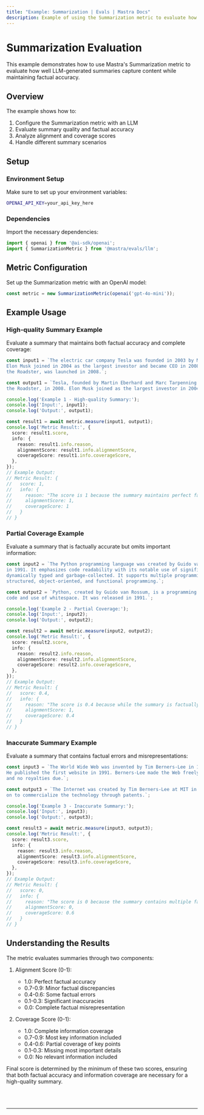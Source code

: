 ```yaml
---
title: "Example: Summarization | Evals | Mastra Docs"
description: Example of using the Summarization metric to evaluate how well LLM-generated summaries capture content while maintaining factual accuracy.
---
```



# Summarization Evaluation

This example demonstrates how to use Mastra's Summarization metric to evaluate how well LLM-generated summaries capture content while maintaining factual accuracy.

## Overview

The example shows how to:

1. Configure the Summarization metric with an LLM
2. Evaluate summary quality and factual accuracy
3. Analyze alignment and coverage scores
4. Handle different summary scenarios

## Setup

### Environment Setup

Make sure to set up your environment variables:

```bash filename=".env"
OPENAI_API_KEY=your_api_key_here
```

### Dependencies

Import the necessary dependencies:

```typescript copy showLineNumbers filename="src/index.ts"
import { openai } from '@ai-sdk/openai';
import { SummarizationMetric } from '@mastra/evals/llm';
```

## Metric Configuration

Set up the Summarization metric with an OpenAI model:

```typescript copy showLineNumbers{4} filename="src/index.ts"
const metric = new SummarizationMetric(openai('gpt-4o-mini'));
```

## Example Usage

### High-quality Summary Example

Evaluate a summary that maintains both factual accuracy and complete coverage:

```typescript copy showLineNumbers{7} filename="src/index.ts"
const input1 = `The electric car company Tesla was founded in 2003 by Martin Eberhard and Marc Tarpenning. 
Elon Musk joined in 2004 as the largest investor and became CEO in 2008. The company's first car, 
the Roadster, was launched in 2008.`;

const output1 = `Tesla, founded by Martin Eberhard and Marc Tarpenning in 2003, launched its first car, 
the Roadster, in 2008. Elon Musk joined as the largest investor in 2004 and became CEO in 2008.`;

console.log('Example 1 - High-quality Summary:');
console.log('Input:', input1);
console.log('Output:', output1);

const result1 = await metric.measure(input1, output1);
console.log('Metric Result:', {
  score: result1.score,
  info: {
    reason: result1.info.reason,
    alignmentScore: result1.info.alignmentScore,
    coverageScore: result1.info.coverageScore,
  },
});
// Example Output:
// Metric Result: {
//   score: 1,
//   info: {
//     reason: "The score is 1 because the summary maintains perfect factual accuracy and includes all key information from the source text.",
//     alignmentScore: 1,
//     coverageScore: 1
//   }
// }
```

### Partial Coverage Example

Evaluate a summary that is factually accurate but omits important information:

```typescript copy showLineNumbers{24} filename="src/index.ts"
const input2 = `The Python programming language was created by Guido van Rossum and was first released 
in 1991. It emphasizes code readability with its notable use of significant whitespace. Python is 
dynamically typed and garbage-collected. It supports multiple programming paradigms, including 
structured, object-oriented, and functional programming.`;

const output2 = `Python, created by Guido van Rossum, is a programming language known for its readable 
code and use of whitespace. It was released in 1991.`;

console.log('Example 2 - Partial Coverage:');
console.log('Input:', input2);
console.log('Output:', output2);

const result2 = await metric.measure(input2, output2);
console.log('Metric Result:', {
  score: result2.score,
  info: {
    reason: result2.info.reason,
    alignmentScore: result2.info.alignmentScore,
    coverageScore: result2.info.coverageScore,
  },
});
// Example Output:
// Metric Result: {
//   score: 0.4,
//   info: {
//     reason: "The score is 0.4 because while the summary is factually accurate (alignment score: 1), it only covers a portion of the key information from the source text (coverage score: 0.4), omitting several important technical details.",
//     alignmentScore: 1,
//     coverageScore: 0.4
//   }
// }
```

### Inaccurate Summary Example

Evaluate a summary that contains factual errors and misrepresentations:

```typescript copy showLineNumbers{41} filename="src/index.ts"
const input3 = `The World Wide Web was invented by Tim Berners-Lee in 1989 while working at CERN. 
He published the first website in 1991. Berners-Lee made the Web freely available, with no patent 
and no royalties due.`;

const output3 = `The Internet was created by Tim Berners-Lee at MIT in the early 1990s, and he went 
on to commercialize the technology through patents.`;

console.log('Example 3 - Inaccurate Summary:');
console.log('Input:', input3);
console.log('Output:', output3);

const result3 = await metric.measure(input3, output3);
console.log('Metric Result:', {
  score: result3.score,
  info: {
    reason: result3.info.reason,
    alignmentScore: result3.info.alignmentScore,
    coverageScore: result3.info.coverageScore,
  },
});
// Example Output:
// Metric Result: {
//   score: 0,
//   info: {
//     reason: "The score is 0 because the summary contains multiple factual errors and misrepresentations of key details from the source text, despite covering some of the basic information.",
//     alignmentScore: 0,
//     coverageScore: 0.6
//   }
// }
```

## Understanding the Results

The metric evaluates summaries through two components:

1. Alignment Score (0-1):
   - 1.0: Perfect factual accuracy
   - 0.7-0.9: Minor factual discrepancies
   - 0.4-0.6: Some factual errors
   - 0.1-0.3: Significant inaccuracies
   - 0.0: Complete factual misrepresentation

2. Coverage Score (0-1):
   - 1.0: Complete information coverage
   - 0.7-0.9: Most key information included
   - 0.4-0.6: Partial coverage of key points
   - 0.1-0.3: Missing most important details
   - 0.0: No relevant information included

Final score is determined by the minimum of these two scores, ensuring that both factual accuracy and information coverage are necessary for a high-quality summary.

<br />
<br />
<hr className="dark:border-[#404040] border-gray-300" />
<br />
<br />
<GithubLink
  link={
    "https://github.com/mastra-ai/mastra/blob/main/examples/basics/evals/summarization"
  }
/> 